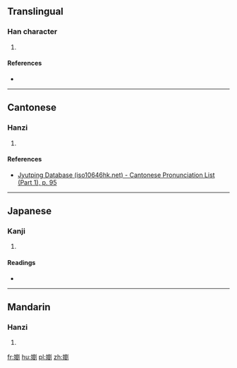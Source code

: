 ==Translingual==

===Han character===
{{Han char|rn=38|rad=女|as=15|sn=18|four=42400|canj=VHCN|ids=⿰女劉}}

# {{defn|Han|sort=女15}}

====References====
* {{Han ref|kx=0273.300|dkj=06862|dj=0542.010|hdz=21088.200|uh=5B3C|ud=23356|bh=EFC1|bd=61377}}

----

==Cantonese==

===Hanzi===
{{yue-hanzi|jyut=[[lau5]]|y=lau5}}

# {{defn|lang=yue|sort=女15}}

====References====
* [http://www.iso10646hk.net/jp/document/download.jsp Jyutping Database (iso10646hk.net) - Cantonese Pronunciation List (Part 1), p. 95]

----

==Japanese==

===Kanji===
{{ja-kanji|grade=|rs=女15}}

# {{defn|lang=ja|sort=女15}}

====Readings====
* {{ja-readings|on=[[る]] (ru)|kun=[[やもめ]] (yamome), [[なまめかしい]] (namamekashii)}}

----

==Mandarin==

===Hanzi===
{{cmn-hanzi|pin=[[liǔ]] ([[liu3]])|wg=liu<sup>3</sup>}}

# {{defn|lang=cmn|sort=女15}}

[[fr:嬼]]
[[hu:嬼]]
[[pl:嬼]]
[[zh:嬼]]